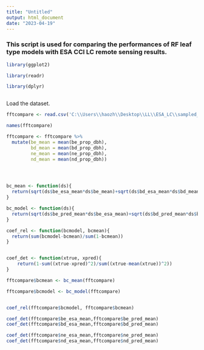 ---
title: "Untitled"
output: html_document
date: "2023-04-19"
---


### This script is used for comparing the performances of RF leaf type models with ESA CCI LC remote sensing results. 

```{R}
library(ggplot2)

library(readr)

library(dplyr)



```
Load the dataset.

```{R}


fftcompare <- read.csv('C:\\Users\\haozh\\Desktop\\LL\\ESA_LC\\sampled_fft_esa_match_add_analysis.csv')

names(fftcompare)


```
```{R}
fftcompare <- fftcompare %>%
  mutate(be_mean = mean(be_prop_dbh),
         bd_mean = mean(bd_prop_dbh),
         ne_mean = mean(ne_prop_dbh),
         nd_mean = mean(nd_prop_dbh))





```




```{R}
bc_mean <- function(ds){
  return(sqrt(ds$be_esa_mean*ds$be_mean)+sqrt(ds$bd_esa_mean*ds$bd_mean)+sqrt(ds$ne_esa_mean*ds$ne_mean)+sqrt(ds$nd_esa_mean*ds$nd_mean))
}

bc_model <- function(ds){
  return(sqrt(ds$be_pred_mean*ds$be_esa_mean)+sqrt(ds$bd_pred_mean*ds$bd_esa_mean)+sqrt(ds$ne_pred_mean*ds$ne_esa_mean)+sqrt(ds$nd_pred_mean*ds$nd_esa_mean))
}

coef_rel <- function(bcmodel, bcmean){
  return(sum(bcmodel-bcmean)/sum(1-bcmean))
}


coef_det <- function(xtrue, xpred){
    return(1-sum((xtrue-xpred)^2)/sum((xtrue-mean(xtrue))^2))
}


```

```{R}

fftcompare$bcmean <- bc_mean(fftcompare)

fftcompare$bcmodel <- bc_model(fftcompare)


coef_rel(fftcompare$bcmodel, fftcompare$bcmean)

```



```{R}
coef_det(fftcompare$be_esa_mean,fftcompare$be_pred_mean)
coef_det(fftcompare$bd_esa_mean,fftcompare$bd_pred_mean)

coef_det(fftcompare$ne_esa_mean,fftcompare$ne_pred_mean)
coef_det(fftcompare$nd_esa_mean,fftcompare$nd_pred_mean)


```








